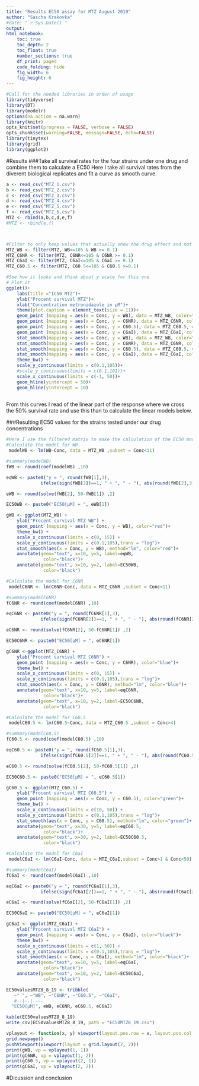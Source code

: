 ```yaml
---
title: "Results EC50 assay for MTZ August 2019"
author: "Sascha Krakovka"
#date: "`r Sys.Date()`"
output: 
html_notebook:
    toc: true
    toc_depth: 2
    toc_float: true
    number_sections: true
    df_print: paged
    code_folding: hide
    fig_width: 6
    fig_height: 6
---
```



```r
#Call for the needed libraries in order of usage
library(tidyverse)
library(DT)
library(modelr)
options(na.action = na.warn)
library(knitr)
opts_knit$set(progress = FALSE, verbose = FALSE)
opts_chunk$set(warning=FALSE, message=FALSE, echo=FALSE)
library(tinytex)
library(grid)
library(ggplot2)
```



#Results
###Take all survival rates for the four strains under one drug and combine them to calculate a EC50
Here I take all survival rates from the diverent biological replicates and fit a curve as smooth curve. 

```r
a <- read_csv("MTZ_1.csv")
b <- read_csv("MTZ_2.csv")
c <- read_csv("MTZ_3.csv")
d <- read_csv("MTZ_4.csv")
e <- read_csv("MTZ_5.csv")
f <- read_csv("MTZ_6.csv")
MTZ <- rbind(a,b,c,d,e,f)
#MTZ <- rbind(e,f)



#Filter to only keep values that actually show the drug effect and not the noice. I choose 90% as upper limit and 5% as lower limit
MTZ_WB <- filter(MTZ, WB<=105 & WB >= 0.1)
MTZ_C6NR <- filter(MTZ, C6NR<=105 & C6NR >= 0.1)
MTZ_C6aI <- filter(MTZ, C6aI<=105 & C6aI >= 0.1)
MTZ_C60.5 <- filter(MTZ, C60.5<=105 & C60.5 >=0.1)

```


```r
#See how it looks and think about y scale for this one
# Plot it 
ggplot()+
    labs(title ="IC50 MTZ")+
    ylab("Procent survival MTZ")+
    xlab("Concentration metronidazole in µM")+
    theme(plot.caption = element_text(size = 11))+
    geom_point (mapping = aes(x = Conc, y = WB), data = MTZ_WB, color="red")+
    geom_point (mapping = aes(x = Conc, y = C6NR), data = MTZ_C6NR, color="blue")+
    geom_point (mapping = aes(x = Conc, y = C60.5), data = MTZ_C60.5, color="green")+
    geom_point (mapping = aes(x = Conc, y = C6aI), data = MTZ_C6aI, color="black")+ 
    stat_smooth(mapping = aes(x = Conc, y = WB), data = MTZ_WB, color="red", formula = y ~log(x))+
    stat_smooth(mapping = aes(x = Conc, y = C6NR), data = MTZ_C6NR, color="blue", formula = y ~log(x))+
    stat_smooth(mapping = aes(x = Conc, y = C60.5), data = MTZ_C60.5, color="green", formula = y ~log(x))+
    stat_smooth(mapping = aes(x = Conc, y = C6aI), data = MTZ_C6aI, color="black", formula = y ~log(x))+
    theme_bw() +
    scale_y_continuous(limits = c(0.1,105))+
    #scale_y_continuous(limits = c(0.1,101))+
    scale_x_continuous(limits = c(-1, 50))+
    geom_hline(yintercept = 50)+
    geom_hline(yintercept = 10)
   
```

From this curves I read of the linear part of the response where we cross the 50% survival rate and use this than to calculate the linear models below.

###Resulting EC50 values for the strains tested under our drug concentrations

```r
#Here I use the filtered matrix to make the calculation of the EC50 more robust
#Calculate the model for WB
 modelWB <- lm(WB~Conc, data = MTZ_WB ,subset = Conc<11)

#summary(modelWB)
fWB <- round(coef(modelWB) ,10)

eqWB <- paste0("y = ", round(fWB[1],3),
             ifelse(sign(fWB[2])==1, " + ", " - "), abs(round(fWB[2],3)), " x ")

eWB <- round(solve(fWB[2], 50-fWB[1]) ,2)

EC50WB <- paste0("EC50[µM] = ", eWB[1])

gWB <- ggplot(MTZ_WB) + 
    ylab("Procent survival MTZ WB") + 
    geom_point (mapping = aes(x = Conc, y = WB), color="red")+
    theme_bw() +
    scale_x_continuous(limits = c(0, 15)) +
    scale_y_continuous(limits = c(0.1,105),trans = "log")+
    stat_smooth(aes(x = Conc, y = WB), method="lm", color="red")+
    annotate(geom="text", x=10, y=5, label=eqWB,
              color="black")+
    annotate(geom="text", x=10, y=2, label=EC50WB,
              color="black")

#Calculate the model for C6NR
 modelC6NR <- lm(C6NR~Conc, data = MTZ_C6NR ,subset = Conc<11)

#summary(modelC6NR)
fC6NR <- round(coef(modelC6NR) ,10)

eqC6NR <- paste0("y = ", round(fC6NR[1],3),
             ifelse(sign(fC6NR[2])==1, " + ", " - "), abs(round(fC6NR[2],3)), " x ")

eC6NR <- round(solve(fC6NR[2], 50-fC6NR[1]) ,2)

EC50C6NR <- paste0("EC50[µM] = ", eC6NR[1])

gC6NR <-ggplot(MTZ_C6NR) + 
    ylab("Procent survival MTZ C6NR") + 
    geom_point (mapping = aes(x = Conc, y = C6NR), color="blue")+
    theme_bw() +
    scale_x_continuous(limits = c(0, 15)) +
    scale_y_continuous(limits = c(0.1,105),trans = "log")+
    stat_smooth(aes(x = Conc, y = C6NR), method="lm", color="blue")+
    annotate(geom="text", x=10, y=5, label=eqC6NR,
              color="black")+
    annotate(geom="text", x=10, y=2, label=EC50C6NR,
              color="black")

#Calculate the model for C60.5
 modelC60.5 <- lm(C60.5~Conc, data = MTZ_C60.5 ,subset = Conc>4)

#summary(modelC60.5)
fC60.5 <- round(coef(modelC60.5) ,10)

eqC60.5 <- paste0("y = ", round(fC60.5[1],3),
             ifelse(sign(fC60.5[2])==1, " + ", " - "), abs(round(fC60.5[2],3)), " x ")

eC60.5 <- round(solve(fC60.5[2], 50-fC60.5[1]) ,2)

EC50C60.5 <- paste0("EC50[µM] = ", eC60.5[1])

gC60.5 <- ggplot(MTZ_C60.5) + 
    ylab("Procent survival MTZ C60.5") + 
    geom_point (mapping = aes(x = Conc, y = C60.5), color="green")+
    theme_bw() +
    scale_x_continuous(limits = c(10, 50)) +
    scale_y_continuous(limits = c(0.1,105),trans = "log")+
    stat_smooth(aes(x = Conc, y = C60.5), method="lm", color="green")+
    annotate(geom="text", x=30, y=5, label=eqC60.5,
              color="black")+
    annotate(geom="text", x=30, y=2, label=EC50C60.5,
              color="black")

#Calculate the model for C6aI
 modelC6aI <- lm(C6aI~Conc, data = MTZ_C6aI,subset = Conc>1 & Conc<50)

#summary(modelC6aI)
fC6aI <- round(coef(modelC6aI) ,10)

eqC6aI <- paste0("y = ", round(fC6aI[1],3),
             ifelse(sign(fC6aI[2])==1, " + ", " - "), abs(round(fC6aI[2],3)), " x ")

eC6aI <- round(solve(fC6aI[2], 50-fC6aI[1]) ,2)

EC50C6aI <- paste0("EC50[µM] = ", eC6aI[1])

gC6aI <- ggplot(MTZ_C6aI) + 
    ylab("Procent survival MTZ C6aI") + 
    geom_point (mapping = aes(x = Conc, y = C6aI), color="black")+
    theme_bw() +
    scale_x_continuous(limits = c(1, 50)) +
    scale_y_continuous(limits = c(0.1,105),trans = "log")+
    stat_smooth(aes(x = Conc, y = C6aI), method="lm", color="black")+
    annotate(geom="text", x=10, y=5, label=eqC6aI,
              color="black")+
    annotate(geom="text", x=10, y=2, label=EC50C6aI,
              color="black")

EC50valuesMTZ8_8_19 <- tribble(
   ~" ", ~"WB", ~"C6NR", ~"C60.5", ~"C6aI", 
   #--|--|----
  "EC50[µM]", eWB, eC6NR, eC60.5, eC6aI)

kable(EC50valuesMTZ8_8_19)
write_csv(EC50valuesMTZ8_8_19, path = "EC50MTZ8_19.csv")

vplayout <- function(x, y) viewport(layout.pos.row = x, layout.pos.col = y)
grid.newpage()
pushViewport(viewport(layout = grid.layout(2, 2)))
print(gWB, vp = vplayout(1, 1))
print(gC6NR, vp = vplayout(1, 2))
print(gC60.5, vp = vplayout(2, 1))
print(gC6aI, vp = vplayout(2, 2))
```
#Dicussion and conclusion


